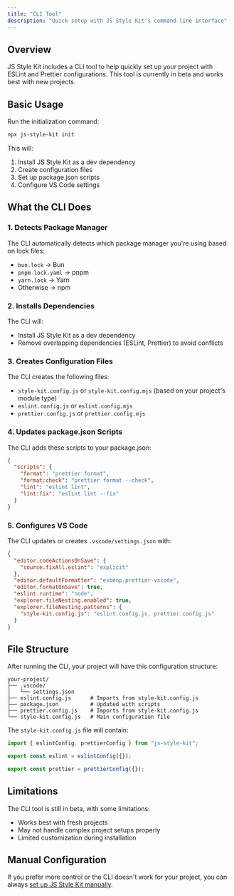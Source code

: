 ```yaml
---
title: "CLI Tool"
description: "Quick setup with JS Style Kit's command-line interface"
---
```


## Overview

JS Style Kit includes a CLI tool to help quickly set up your project with ESLint and Prettier configurations. This tool is currently in beta and works best with new projects.

## Basic Usage

Run the initialization command:

```bash
npx js-style-kit init
```

This will:

1. Install JS Style Kit as a dev dependency
2. Create configuration files
3. Set up package.json scripts
4. Configure VS Code settings

## What the CLI Does

### 1. Detects Package Manager

The CLI automatically detects which package manager you're using based on lock files:

- `bun.lock` → Bun
- `pnpm-lock.yaml` → pnpm
- `yarn.lock` → Yarn
- Otherwise → npm

### 2. Installs Dependencies

The CLI will:

- Install JS Style Kit as a dev dependency
- Remove overlapping dependencies (ESLint, Prettier) to avoid conflicts

### 3. Creates Configuration Files

The CLI creates the following files:

- `style-kit.config.js` or `style-kit.config.mjs` (based on your project's module type)
- `eslint.config.js` or `eslint.config.mjs`
- `prettier.config.js` or `prettier.config.mjs`

### 4. Updates package.json Scripts

The CLI adds these scripts to your package.json:

```json
{
  "scripts": {
    "format": "prettier format",
    "format:check": "prettier format --check",
    "lint": "eslint lint",
    "lint:fix": "eslint lint --fix"
  }
}
```

### 5. Configures VS Code

The CLI updates or creates `.vscode/settings.json` with:

```json
{
  "editor.codeActionsOnSave": {
    "source.fixAll.eslint": "explicit"
  },
  "editor.defaultFormatter": "esbenp.prettier-vscode",
  "editor.formatOnSave": true,
  "eslint.runtime": "node",
  "explorer.fileNesting.enabled": true,
  "explorer.fileNesting.patterns": {
    "style-kit.config.js": "eslint.config.js, prettier.config.js"
  }
}
```

## File Structure

After running the CLI, your project will have this configuration structure:

```
your-project/
├── .vscode/
│   └── settings.json
├── eslint.config.js      # Imports from style-kit.config.js
├── package.json          # Updated with scripts
├── prettier.config.js    # Imports from style-kit.config.js
└── style-kit.config.js   # Main configuration file
```

The `style-kit.config.js` file will contain:

```js
import { eslintConfig, prettierConfig } from "js-style-kit";

export const eslint = eslintConfig({});

export const prettier = prettierConfig({});
```

## Limitations

The CLI tool is still in beta, with some limitations:

- Works best with fresh projects
- May not handle complex project setups properly
- Limited customization during installation

## Manual Configuration

If you prefer more control or the CLI doesn't work for your project, you can always [set up JS Style Kit manually](/quickstart#basic-manual-setup).
